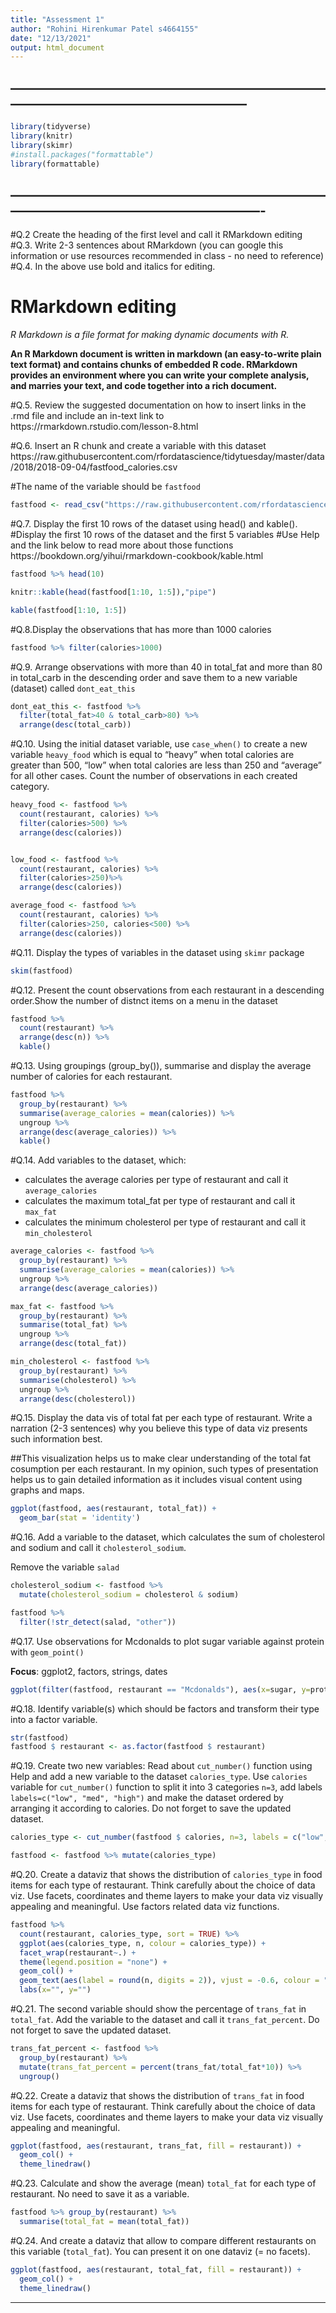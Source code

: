 ---
title: "Assessment 1"
author: "Rohini Hirenkumar Patel s4664155"
date: "12/13/2021"
output: html_document
---
------------------------------------------------------------------------------------------------------------------------------
------------------------------------------------------------------------------------------------------------------------------

```{r}
library(tidyverse)
library(knitr)
library(skimr)
#install.packages("formattable")
library(formattable)

```
----------------------------------------------------------------------------------------------------------------------------------
----------------------------------------------------------------------------------------------------------------------------------

#Q.2 Create the heading of the first level and call it RMarkdown editing 
#Q.3. Write 2-3 sentences about RMarkdown (you can google this information or use resources recommended in class - no need to reference)
#Q.4. In the above use bold and italics for editing. 


# RMarkdown editing

*R Markdown is a file format for making dynamic documents with R.*

**An R Markdown document is written in markdown (an easy-to-write plain text format) and contains chunks of embedded R code. RMarkdown provides an environment where you can write your complete analysis, and marries your text, and code together into a rich document.**

#Q.5. Review the suggested documentation on how to insert links in the .rmd file and include an in-text link to https://rmarkdown.rstudio.com/lesson-8.html 

#Q.6. Insert an R chunk and create a variable with this dataset https://raw.githubusercontent.com/rfordatascience/tidytuesday/master/data/2018/2018-09-04/fastfood_calories.csv 

#The name of the variable should be `fastfood`

```{r}
fastfood <- read_csv("https://raw.githubusercontent.com/rfordatascience/tidytuesday/master/data/2018/2018-09-04/fastfood_calories.csv")

```

#Q.7. Display the first 10 rows of the dataset using head() and kable().
#Display the first 10 rows of the dataset and the first 5 variables
#Use Help and the link below to read more about those functions  https://bookdown.org/yihui/rmarkdown-cookbook/kable.html 

```{r}
fastfood %>% head(10)

knitr::kable(head(fastfood[1:10, 1:5]),"pipe")

kable(fastfood[1:10, 1:5])
```

#Q.8.Display the observations that has more than 1000 calories

```{r}
fastfood %>% filter(calories>1000) 
```

#Q.9. Arrange observations with more than 40 in total_fat and more than 80 in total_carb in the descending order and save them to a new variable (dataset) called `dont_eat_this`

```{r}
dont_eat_this <- fastfood %>% 
  filter(total_fat>40 & total_carb>80) %>% 
  arrange(desc(total_carb))
```

#Q.10. Using the initial dataset variable, use `case_when()` to create a new variable `heavy_food` which is equal to "heavy" when total calories are greater than 500, "low" when total calories are less than 250 and "average" for all other cases. Count the number of observations in each created category.


```{r}
heavy_food <- fastfood %>% 
  count(restaurant, calories) %>%
  filter(calories>500) %>% 
  arrange(desc(calories))


low_food <- fastfood %>% 
  count(restaurant, calories) %>% 
  filter(calories>250)%>%
  arrange(desc(calories))

average_food <- fastfood %>% 
  count(restaurant, calories) %>% 
  filter(calories>250, calories<500) %>% 
  arrange(desc(calories))
```

#Q.11. Display the types of variables in the dataset using `skimr` package 

```{r}
skim(fastfood)
```

#Q.12. Present the count observations from each restaurant in a descending order.Show the number of distnct items on a menu in the dataset

```{r}
fastfood %>% 
  count(restaurant) %>%
  arrange(desc(n)) %>%
  kable()
```

#Q.13. Using groupings (group_by()), summarise and display the average number of calories for each restaurant.

```{r}
fastfood %>% 
  group_by(restaurant) %>%
  summarise(average_calories = mean(calories)) %>%
  ungroup %>%
  arrange(desc(average_calories)) %>%
  kable()
```

#Q.14. Add variables to the dataset, which:

-  calculates the average calories per type of restaurant and call it `average_calories` 
-  calculates the maximum total_fat per type of restaurant and call it `max_fat` 
-  calculates the minimum cholesterol per type of restaurant and call it `min_cholesterol` 

```{r}
average_calories <- fastfood %>%
  group_by(restaurant) %>%
  summarise(average_calories = mean(calories)) %>%
  ungroup %>%
  arrange(desc(average_calories))

max_fat <- fastfood %>% 
  group_by(restaurant) %>%
  summarise(total_fat) %>%
  ungroup %>%
  arrange(desc(total_fat))

min_cholesterol <- fastfood %>% 
  group_by(restaurant) %>%
  summarise(cholesterol) %>%
  ungroup %>% 
  arrange(desc(cholesterol))
```

#Q.15. Display the data vis of total fat per each type of restaurant. Write a narration (2-3 sentences) why you believe this type of data viz presents such information best. 

##This visualization helps us to make clear understanding of the total fat cosumption per each restaurant. In my opinion, such types of presentation helps us to gain detailed information as it includes visual content using graphs and maps.

```{r}
ggplot(fastfood, aes(restaurant, total_fat)) + 
  geom_bar(stat = 'identity')
```

#Q.16. Add a variable to the dataset, which calculates the sum of cholesterol and sodium and call it `cholesterol_sodium`.

Remove the variable `salad`

```{r}
cholesterol_sodium <- fastfood %>% 
  mutate(cholesterol_sodium = cholesterol & sodium)

fastfood %>% 
  filter(!str_detect(salad, "other"))
```

#Q.17. Use observations for Mcdonalds to plot sugar variable against protein with `geom_point()` 


**Focus**: ggplot2, factors, strings, dates  

```{r}
ggplot(filter(fastfood, restaurant == "Mcdonalds"), aes(x=sugar, y=protein, colour())) + geom_point()

```

#Q.18. Identify variable(s) which should be factors and transform their type into a factor variable.

```{r}
str(fastfood)
fastfood $ restaurant <- as.factor(fastfood $ restaurant)

```

#Q.19. Create two new variables: Read about `cut_number()` function using Help and add a new variable to the dataset `calories_type`. Use `calories` variable for `cut_number()` function to split it into 3 categories `n=3`, add labels `labels=c("low", "med", "high")` and make the dataset ordered by arranging it according to calories.  Do not forget to save the updated dataset.

```{r}
calories_type <- cut_number(fastfood $ calories, n=3, labels = c("low", "med", "high"))

fastfood <- fastfood %>% mutate(calories_type)
```

#Q.20. Create a dataviz that shows the distribution of `calories_type` in food items for each type of restaurant. Think carefully about the choice of data viz. Use facets, coordinates and theme layers to make your data viz visually appealing and meaningful. Use factors related data viz functions.

```{r}
fastfood %>% 
  count(restaurant, calories_type, sort = TRUE) %>%
  ggplot(aes(calories_type, n, colour = calories_type)) + 
  facet_wrap(restaurant~.) +
  theme(legend.position = "none") +
  geom_col() +
  geom_text(aes(label = round(n, digits = 2)), vjust = -0.6, colour = "grey") + 
  labs(x="", y="")
```

#Q.21. The second variable should show the percentage of `trans_fat` in `total_fat`. Add the variable to the dataset and call it `trans_fat_percent`. Do not forget to save the updated dataset. 

```{r}
trans_fat_percent <- fastfood %>% 
  group_by(restaurant) %>%
  mutate(trans_fat_percent = percent(trans_fat/total_fat*10)) %>%
  ungroup()
```

#Q.22.  Create a dataviz that shows the distribution of `trans_fat` in food items for each type of restaurant. Think carefully about the choice of data viz. Use facets, coordinates and theme layers to make your data viz visually appealing and meaningful.

```{r}
ggplot(fastfood, aes(restaurant, trans_fat, fill = restaurant)) + 
  geom_col() +
  theme_linedraw()
```

#Q.23. Calculate and show the average (mean)  `total_fat` for each type of restaurant. No need to save it as a variable.

```{r}
fastfood %>% group_by(restaurant) %>%
  summarise(total_fat = mean(total_fat))
```

#Q.24. And create a dataviz that allow to compare different restaurants on this variable (`total_fat`). You can present it on one dataviz (= no facets). 

```{r}
ggplot(fastfood, aes(restaurant, total_fat, fill = restaurant)) +
  geom_col() +
  theme_linedraw()

```
--------------------------------------------------------------------------------------------------------------------------------------------------------------------------------------------------------------------------------------------------------------------------


